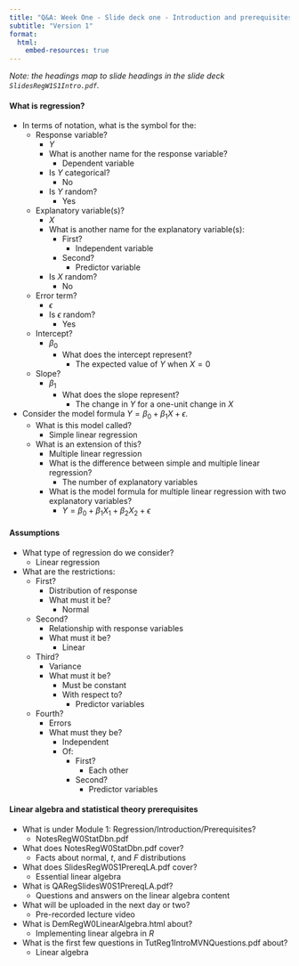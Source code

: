 ```yaml
---
title: "Q&A: Week One - Slide deck one - Introduction and prerequisites"
subtitle: "Version 1"
format:
  html:
    embed-resources: true
---
```


*Note: the headings map to slide headings in the slide deck `SlidesRegW1S1Intro.pdf`.*

#### What is regression?

- In terms of notation, what is the symbol for the:
  - Response variable?
    - $Y$
    - What is another name for the response variable?
      - Dependent variable
    - Is $Y$ categorical?
      - No
    - Is $Y$ random?
      - Yes
  - Explanatory variable(s)?
    - $X$
    - What is another name for the explanatory variable(s):
      - First?
        - Independent variable
      - Second?
        - Predictor variable
    - Is $X$ random?
      - No
  - Error term?
    - $\epsilon$
    - Is $\epsilon$ random?
      - Yes
  - Intercept?
    - $\beta_0$
      - What does the intercept represent?
        - The expected value of $Y$ when $X=0$
  - Slope?
    - $\beta_1$
      - What does the slope represent?
        - The change in $Y$ for a one-unit change in $X$
- Consider the model formula $Y = \beta_0 + \beta_1X + \epsilon$.
  - What is this model called?
    - Simple linear regression
  - What is an extension of this?
    - Multiple linear regression
    - What is the difference between simple and multiple linear regression?
      - The number of explanatory variables
    - What is the model formula for multiple linear regression with two explanatory variables?
      - $Y = \beta_0 + \beta_1X_1 + \beta_2X_2 + \epsilon$

#### Assumptions

- What type of regression do we consider?
  - Linear regression
- What are the restrictions:
  - First?
    - Distribution of response
    - What must it be?
      - Normal
  - Second?
    - Relationship with response variables
    - What must it be?
      - Linear
  - Third?
    - Variance
    - What must it be?
      - Must be constant
      - With respect to?
        - Predictor variables
  - Fourth?
    - Errors
    - What must they be?
      - Independent
      - Of:
        - First?
          - Each other
        - Second?
          - Predictor variables

#### Linear algebra and statistical theory prerequisites

- What is under Module 1: Regression/Introduction/Prerequisites?
  - NotesRegW0StatDbn.pdf
- What does NotesRegW0StatDbn.pdf cover?
  - Facts about normal, $t$, and $F$ distributions
- What does SlidesRegW0S1PrereqLA.pdf cover?
  - Essential linear algebra
- What is QARegSlidesW0S1PrereqLA.pdf?
  - Questions and answers on the linear algebra content
- What will be uploaded in the next day or two?
  - Pre-recorded lecture video
- What is DemRegW0LinearAlgebra.html about?
  - Implementing linear algebra in $R$
- What is the first few questions in TutReg1IntroMVNQuestions.pdf about?
  - Linear algebra